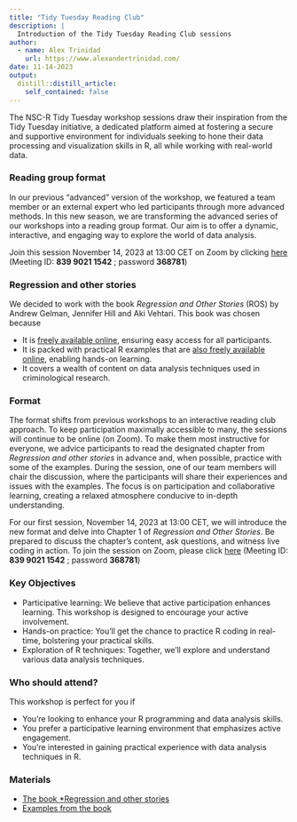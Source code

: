 ```yaml
---
title: "Tidy Tuesday Reading Club"
description: |
  Introduction of the Tidy Tuesday Reading Club sessions
author:
  - name: Alex Trinidad
    url: https://www.alexandertrinidad.com/
date: 11-14-2023
output:
  distill::distill_article:
    self_contained: false
---
```


The NSC-R Tidy Tuesday workshop sessions draw their inspiration from the Tidy Tuesday initiative, a dedicated platform aimed at fostering a secure and supportive environment for individuals seeking to hone their data processing and visualization skills in R, all while working with real-world data.

### Reading group format
In our previous “advanced” version of the workshop, we featured a team member or an external expert who led participants through more advanced methods. In this new season, we are transforming the advanced series of our workshops into a reading group format. Our aim is to offer a dynamic, interactive, and engaging way to explore the world of data analysis.

Join this session November 14, 2023 at 13:00 CET on Zoom by clicking [here](https://us02web.zoom.us/j/83990211542?pwd=Ulc2SWpYVG1LYU5CQ2dsRzBaYXpPUT09) (Meeting ID: **839 9021 1542** ; password **368781**)

### Regression and other stories

We decided to work with the book *Regression and Other Stories* (ROS) by Andrew Gelman, Jennifer Hill and Aki Vehtari. This book was chosen because

 - It is [freely available online](https://users.aalto.fi/~ave/ROS.pdf), ensuring easy access for all participants.
 - It is packed with practical R examples that are [also freely available online](https://avehtari.github.io/ROS-Examples/examples.html), enabling hands-on learning.
 - It covers a wealth of content on data analysis techniques used in criminological research.

### Format
The format shifts from previous workshops to an interactive reading club approach. To keep participation maximally accessible to many, the sessions will continue to be online (on Zoom). To make them most instructive for everyone, we advice participants to read the designated chapter from *Regression and other stories* in advance and, when possible, practice with some of the examples. During the session, one of our team members will chair the discussion, where the participants will share their experiences and issues with the examples. The focus is on participation and collaborative learning, creating a relaxed atmosphere conducive to in-depth understanding.

For our first session, November 14, 2023 at 13:00 CET, we will introduce the new format and delve into Chapter 1 of *Regression and Other Stories*. Be prepared to discuss the chapter's content, ask questions, and witness live coding in action. To join the session on Zoom, please click [here](https://us02web.zoom.us/j/83990211542?pwd=Ulc2SWpYVG1LYU5CQ2dsRzBaYXpPUT09) (Meeting ID: **839 9021 1542** ; password **368781**)

### Key Objectives
 - Participative learning: We believe that active participation enhances learning. This workshop is designed to encourage your active involvement.
 - Hands-on practice: You'll get the chance to practice R coding in real-time, bolstering your practical skills.
 - Exploration of R techniques: Together, we'll explore and understand various data analysis techniques.

### Who should attend?
This workshop is perfect for you if

- You're looking to enhance your R programming and data analysis skills.
- You prefer a participative learning environment that emphasizes active engagement.
- You're interested in gaining practical experience with data analysis techniques in R.

### Materials
- [The book *Regression and other stories](https://users.aalto.fi/~ave/ROS.pd)
- [Examples from the book](https://avehtari.github.io/ROS-Examples/examples.html)

